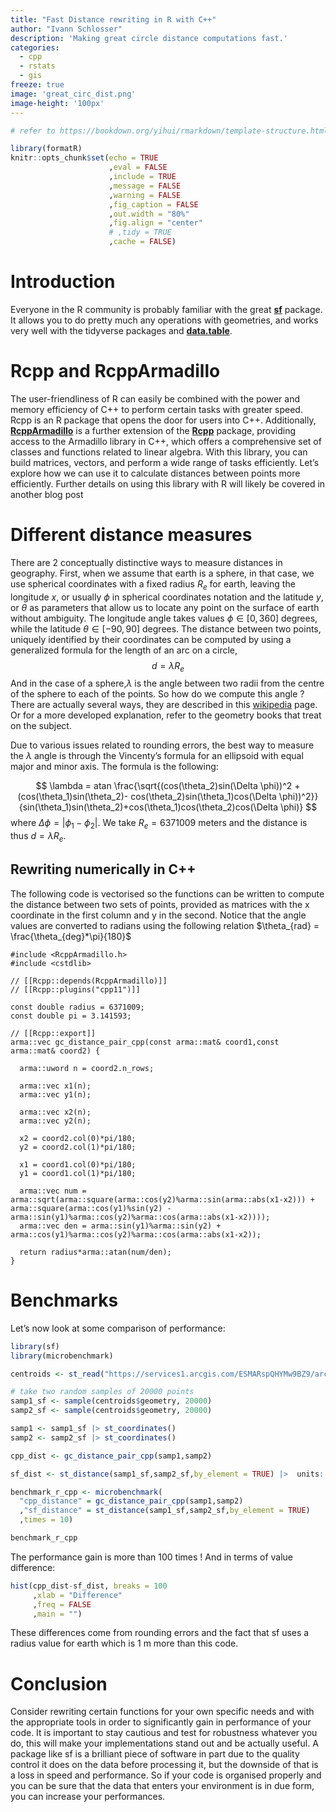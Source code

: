 ```yaml
---
title: "Fast Distance rewriting in R with C++"
author: "Ivann Schlosser"
description: 'Making great circle distance computations fast.'
categories:
  - cpp
  - rstats 
  - gis
freeze: true
image: 'great_circ_dist.png'
image-height: '100px'
---
```


```r

# refer to https://bookdown.org/yihui/rmarkdown/template-structure.html 

library(formatR)
knitr::opts_chunk$set(echo = TRUE
                      ,eval = FALSE
                      ,include = TRUE
                      ,message = FALSE
                      ,warning = FALSE
                      ,fig_caption = FALSE
                      ,out.width = "80%"
                      ,fig.align = "center"
                      # ,tidy = TRUE
                      ,cache = FALSE)

```

# Introduction

Everyone in the R community is probably familiar with the great [**sf**](https://r-spatial.github.io/sf/) package. It allows you to do pretty much any operations with geometries, and works very well with the tidyverse packages and [**data.table**](https://r-datatable.com).

# Rcpp and RcppArmadillo

The user-friendliness of R can easily be combined with the power and memory efficiency of C++ to perform certain tasks with greater speed. Rcpp is an R package that opens the door for users into C++. Additionally, [**RcppArmadillo**](https://github.com/RcppCore/RcppArmadillo) is a further extension of the [**Rcpp**](http://dirk.eddelbuettel.com/code/rcpp.html) package, providing access to the Armadillo library in C++, which offers a comprehensive set of classes and functions related to linear algebra. With this library, you can build matrices, vectors, and perform a wide range of tasks efficiently. Let's explore how we can use it to calculate distances between points more efficiently. Further details on using this library with R will likely be covered in another blog post

# Different distance measures

There are 2 conceptually distinctive ways to measure distances in geography. First, when we assume that earth is a sphere, in that case, we use spherical coordinates with a fixed radius $R_e$ for earth, leaving the longitude $x$, or usually $\phi$ in spherical coordinates notation and the latitude $y$, or $\theta$ as parameters that allow us to locate any point on the surface of earth without ambiguity. The longitude angle takes values $\phi \in [0,360]$ degrees, while the latitude $\theta \in [-90, 90]$ degrees. The distance between two points, uniquely identified by their coordinates can be computed by using a generalized formula for the length of an arc on a circle, $$d = \lambda R_e$$ And in the case of a sphere,$\lambda$ is the angle between two radii from the centre of the sphere to each of the points. So how do we compute this angle ? There are actually several ways, they are described in this [wikipedia](https://en.wikipedia.org/wiki/Great-circle_distance) page. Or for a more developed explanation, refer to the geometry books that treat on the subject.

Due to various issues related to rounding errors, the best way to measure the $\lambda$ angle is through the Vincenty's formula for an ellipsoid with equal major and minor axis. The formula is the following:

$$ 
\lambda = atan \frac{\sqrt{(cos(\theta_2)sin(\Delta \phi))^2 + (cos(\theta_1)sin(\theta_2)- cos(\theta_2)sin(\theta_1)cos(\Delta \phi))^2}}{sin(\theta_1)sin(\theta_2)+cos(\theta_1)cos(\theta_2)cos(\Delta \phi)}
$$ where $\Delta \phi = |\phi_1-\phi_2|$. We take $R_e = 6371009$ meters and the distance is thus $d= \lambda R_e$.

## Rewriting numerically in C++

The following code is vectorised so the functions can be written to compute the distance between two sets of points, provided as matrices with the x coordinate in the first column and y in the second. Notice that the angle values are converted to radians using the following relation $\theta_{rad} = \frac{\theta_{deg}*\pi}{180}$

```Rcpp
#include <RcppArmadillo.h>
#include <cstdlib>

// [[Rcpp::depends(RcppArmadillo)]]
// [[Rcpp::plugins("cpp11")]]

const double radius = 6371009;
const double pi = 3.141593;

// [[Rcpp::export]]
arma::vec gc_distance_pair_cpp(const arma::mat& coord1,const arma::mat& coord2) {

  arma::uword n = coord2.n_rows;

  arma::vec x1(n);
  arma::vec y1(n);

  arma::vec x2(n);
  arma::vec y2(n);

  x2 = coord2.col(0)*pi/180;
  y2 = coord2.col(1)*pi/180;

  x1 = coord1.col(0)*pi/180;
  y1 = coord1.col(1)*pi/180;

  arma::vec num = arma::sqrt(arma::square(arma::cos(y2)%arma::sin(arma::abs(x1-x2))) + arma::square(arma::cos(y1)%sin(y2) - arma::sin(y1)%arma::cos(y2)%arma::cos(arma::abs(x1-x2))));
  arma::vec den = arma::sin(y1)%arma::sin(y2) + arma::cos(y1)%arma::cos(y2)%arma::cos(arma::abs(x1-x2));

  return radius*arma::atan(num/den);
}

```

# Benchmarks

Let's now look at some comparison of performance:

```r

library(sf)
library(microbenchmark)

centroids <- st_read("https://services1.arcgis.com/ESMARspQHYMw9BZ9/arcgis/rest/services/Workplace_Zones_Dec_2011_PWC_in_England_and_Wales_2022/FeatureServer/0/query?outFields=*&where=1%3D1&f=geojson")

# take two random samples of 20000 points
samp1_sf <- sample(centroids$geometry, 20000)
samp2_sf <- sample(centroids$geometry, 20000)

samp1 <- samp1_sf |> st_coordinates()
samp2 <- samp2_sf |> st_coordinates()

cpp_dist <- gc_distance_pair_cpp(samp1,samp2)

sf_dist <- st_distance(samp1_sf,samp2_sf,by_element = TRUE) |>  units::set_units(NULL)

benchmark_r_cpp <- microbenchmark(
  "cpp_distance" = gc_distance_pair_cpp(samp1,samp2)
  ,"sf_distance" = st_distance(samp1_sf,samp2_sf,by_element = TRUE)
  ,times = 10)

benchmark_r_cpp

```

The performance gain is more than 100 times ! And in terms of value difference:

```r

hist(cpp_dist-sf_dist, breaks = 100
     ,xlab = "Difference"
     ,freq = FALSE
     ,main = "")

```

These differences come from rounding errors and the fact that sf uses a radius value for earth which is 1 m more than this code.

# Conclusion

Consider rewriting certain functions for your own specific needs and with the appropriate tools in order to significantly gain in performance of your code. It is important to stay cautious and test for robustness whatever you do, this will make your implementations stand out and be actually useful. A package like sf is a brilliant piece of software in part due to the quality control it does on the data before processing it, but the downside of that is a loss in speed and performance. So if your code is organised properly and you can be sure that the data that enters your environment is in due form, you can increase your performances.
